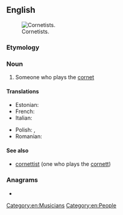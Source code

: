==English==
[[File:2008 BC Highland Games.jpg|thumbnail|Cornetists.]]

===Etymology===
{{suffix|en|cornet|ist}}

===Noun===
{{en-noun}}

# Someone who plays the [[cornet]]

====Translations====
{{trans-top}}
* Estonian: {{t|et|kornetimängija}}
* French: {{t+|fr|cornettiste|m|f}}
* Italian: {{t|it|cornettista|m|f}}
{{trans-mid}}
* Polish: {{t|pl|kornecista|m}}, {{t|pl|kornecistka|f}}
* Romanian: {{t|ro|cornetist|m}} {{qualifier|rare}}
{{trans-bottom}}

====See also====
* [[cornettist]] (one who plays the [[cornett]])

===Anagrams===
* {{anagrams|en|a=ceinorstt|contrites|tectorins}}

[[Category:en:Musicians]]
[[Category:en:People]]